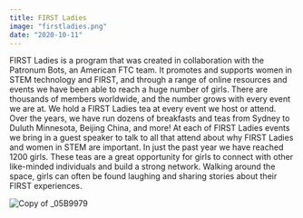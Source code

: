 ```yaml
---
title: FIRST Ladies
image: "firstladies.png"
date: "2020-10-11"
---
```


FIRST Ladies is a program that was created in collaboration with the Patronum Bots, an American FTC team. It promotes and supports women in STEM technology and FIRST, and through a range of online resources and events we have been able to reach a huge number of girls. There are thousands of members worldwide, and the number grows with every event we are at.
We hold a FIRST Ladies tea at every event we host or attend. Over the years, we have run dozens of breakfasts and teas from Sydney to Duluth Minnesota, Beijing China, and more!
At each of FIRST Ladies events we bring in a guest speaker to talk to all that attend about why FIRST Ladies and women in STEM are important.
In just the past year we have reached 1200 girls. These teas are a great opportunity for girls to connect with other like-minded individuals and build a strong network. Walking around the space, girls can often be found laughing and sharing stories about their FIRST experiences.

![Copy of _05B9979](./firstladiestalk.jpg)
